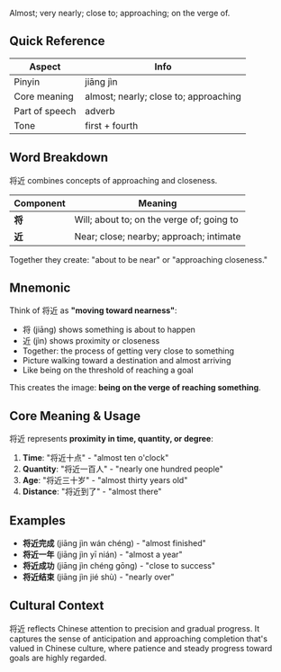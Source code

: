 Almost; very nearly; close to; approaching; on the verge of.

## Quick Reference

| Aspect         | Info                                  |
| -------------- | ------------------------------------- |
| Pinyin         | jiāng jìn                             |
| Core meaning   | almost; nearly; close to; approaching |
| Part of speech | adverb                                |
| Tone           | first + fourth                        |

## Word Breakdown

将近 combines concepts of approaching and closeness.

| Component | Meaning                                      |
| --------- | -------------------------------------------- |
| **将**    | Will; about to; on the verge of; going to   |
| **近**    | Near; close; nearby; approach; intimate     |

Together they create: "about to be near" or "approaching closeness."

## Mnemonic

Think of 将近 as **"moving toward nearness"**:

- 将 (jiāng) shows something is about to happen
- 近 (jìn) shows proximity or closeness
- Together: the process of getting very close to something
- Picture walking toward a destination and almost arriving
- Like being on the threshold of reaching a goal

This creates the image: **being on the verge of reaching something**.

## Core Meaning & Usage

将近 represents **proximity in time, quantity, or degree**:

1. **Time**: "将近十点" - "almost ten o'clock"
2. **Quantity**: "将近一百人" - "nearly one hundred people"
3. **Age**: "将近三十岁" - "almost thirty years old"
4. **Distance**: "将近到了" - "almost there"

## Examples

- **将近完成** (jiāng jìn wán chéng) - "almost finished"
- **将近一年** (jiāng jìn yī nián) - "almost a year"
- **将近成功** (jiāng jìn chéng gōng) - "close to success"
- **将近结束** (jiāng jìn jié shù) - "nearly over"

## Cultural Context

将近 reflects Chinese attention to precision and gradual progress. It captures the sense of anticipation and approaching completion that's valued in Chinese culture, where patience and steady progress toward goals are highly regarded.
